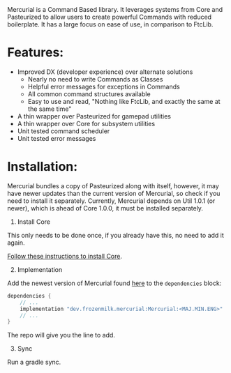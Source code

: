 <Note>
Mercurial is a Command Based library. It leverages systems from Core and
Pasteurized to allow users to create powerful Commands with reduced boilerplate.
It has a large focus on ease of use, in comparison to FtcLib.
</Note>

# Features:

- Improved DX (developer experience) over alternate solutions
	- Nearly no need to write Commands as Classes
	- Helpful error messages for exceptions in Commands
	- All common command structures available
	- Easy to use and read, "Nothing like FtcLib, and exactly the same at
	  the same time"
- A thin wrapper over Pasteurized for gamepad utilities
- A thin wrapper over Core for subsystem utilities
- Unit tested command scheduler
- Unit tested error messages

# Installation:

<Note>
Mercurial bundles a copy of Pasteurized along with itself, however, it may have
newer updates than the current version of Mercurial, so check if you need to
install it separately.
</Note>

<Warning>
Currently, Mercurial depends on Util 1.0.1 (or newer), which is ahead of Core
1.0.0, it must be installed separately.
</Warning>

1. Install Core

<Info>
This only needs to be done once, if you already have this, no need to add it
again.
</Info>

[Follow these instructions to install Core](/Core/overview).

2. Implementation

Add the newest version of Mercurial found
[here](https://repo.dairy.foundation/#/releases/dev/frozenmilk/mercurial/Mercurial)
to the `dependencies` block:

```gradle
dependencies {
	// ...
	implementation "dev.frozenmilk.mercurial:Mercurial:<MAJ.MIN.ENG>"
	// ...
}
```

The repo will give you the line to add.

3. Sync

Run a gradle sync.
